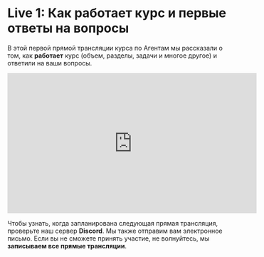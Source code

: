 # Live 1: Как работает курс и первые ответы на вопросы

В этой первой прямой трансляции курса по Агентам мы рассказали о том, как **работает** курс (объем, разделы, задачи и многое другое) и ответили на ваши вопросы.

<iframe width="560" height="315" src="https://www.youtube.com/embed/iLVyYDbdSmM?si=TCX5Ai3uZuKLXq45" title="Видеоплеер YouTube" frameborder="0" allow="accelerometer; autoplay; clipboard-write; encrypted-media; gyroscope; picture-in-picture; web-share" referrerpolicy="strict-origin-when-cross-origin" allowfullscreen></iframe>

Чтобы узнать, когда запланирована следующая прямая трансляция, проверьте наш сервер **Discord**. Мы также отправим вам электронное письмо. Если вы не сможете принять участие, не волнуйтесь, мы **записываем все прямые трансляции**.
